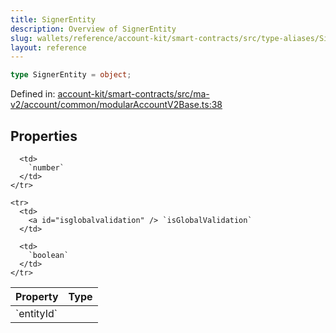 ```yaml
---
title: SignerEntity
description: Overview of SignerEntity
slug: wallets/reference/account-kit/smart-contracts/src/type-aliases/SignerEntity
layout: reference
---
```


```ts
type SignerEntity = object;
```

Defined in: [account-kit/smart-contracts/src/ma-v2/account/common/modularAccountV2Base.ts:38](https://github.com/alchemyplatform/aa-sdk/blob/4987bdd63823427c48ec21401b71fa3cfc2d0675/account-kit/smart-contracts/src/ma-v2/account/common/modularAccountV2Base.ts#L38)

## Properties

<table>
  <thead>
    <tr>
      <th align="left">Property</th>
      <th align="left">Type</th>
    </tr>
  </thead>

  <tbody>
    <tr>
      <td>
        <a id="entityid" /> `entityId`
      </td>

      <td>
        `number`
      </td>
    </tr>

    <tr>
      <td>
        <a id="isglobalvalidation" /> `isGlobalValidation`
      </td>

      <td>
        `boolean`
      </td>
    </tr>

  </tbody>
</table>
